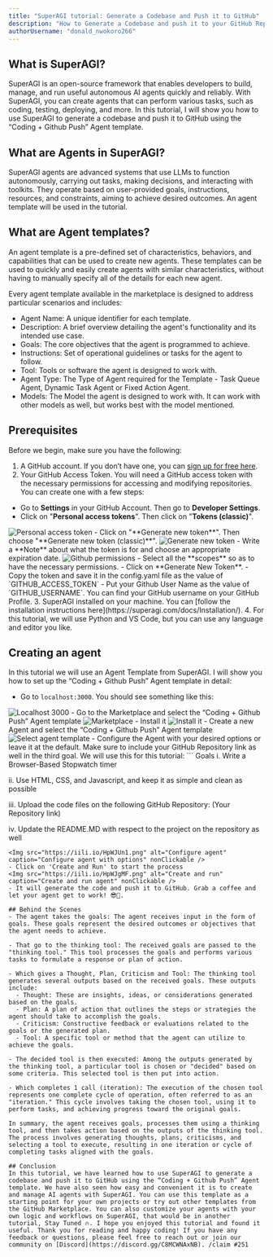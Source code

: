 ```yaml
---
title: "SuperAGI tutorial: Generate a Codebase and Push it to GitHub"
description: "How to Generate a Codebase and push it to your GitHub Repository using SuperAGI"
authorUsername: "donald_nwokoro266"
---
```


## What is SuperAGI?

SuperAGI is an open-source framework that enables developers to build, manage, and run useful autonomous AI agents quickly and reliably. With SuperAGI, you can create agents that can perform various tasks, such as coding, testing, deploying, and more.
In this tutorial, I will show you how to use SuperAGI to generate a codebase and push it to GitHub using the “Coding + Github Push” Agent template.

## What are Agents in SuperAGI?

SuperAGI agents are advanced systems that use LLMs to function autonomously, carrying out tasks, making decisions, and interacting with toolkits. They operate based on user-provided goals, instructions, resources, and constraints, aiming to achieve desired outcomes. An agent template will be used in the tutorial.

## What are Agent templates?
An agent template is a pre-defined set of characteristics, behaviors, and capabilities that can be used to create new agents. These templates can be used to quickly and easily create agents with similar characteristics, without having to manually specify all of the details for each new agent.

Every agent template available in the marketplace is designed to address particular scenarios and includes:

- Agent Name: A unique identifier for each template.
- Description: A brief overview detailing the agent's functionality and its intended use case.
- Goals: The core objectives that the agent is programmed to achieve.
- Instructions: Set of operational guidelines or tasks for the agent to follow.
- Tool: Tools or software the agent is designed to work with.
- Agent Type: The Type of Agent required for the Template - Task Queue Agent, Dynamic Task Agent or Fixed Action Agent.
- Models: The Model the agent is designed to work with. It can work with other models as well, but works best with the model mentioned.

## Prerequisites
Before we begin, make sure you have the following:

1. A GitHub account. If you don’t have one, you can [sign up for free here](https://github.com/).
2. Your GitHub Access Token. You will need a GitHub access token with the necessary permissions for accessing and modifying repositories. You can create one with a few steps:

- Go to **Settings** in your GitHub Account. Then go to **Developer Settings**.
- Click on "**Personal access tokens**". Then click on "**Tokens (classic)**".
<Img src="https://iili.io/HpWJ6Fa.png" alt="Personal access token" caption="Click on Tokens classic" nonClickable />
- Click on "**Generate new token**". Then choose "**Generate new token (classic)**".
<Img src="https://iili.io/HpWJkuV.png" alt="Generate new token" caption="Generate new token" nonClickable />
- Write a **Note** about what the token is for and choose an appropriate expiration date.
<Img src="https://iili.io/HpWJvwB.png" alt="Github permissions" caption="Select all github permissions" nonClickable />
- Select all the **scopes** so as to have the necessary permissions.
- Click on **Generate New Token**.
- Copy the token and save it in the config.yaml file as the value of `GITHUB_ACCESS_TOKEN`
- Put your Github User Name as the value of `GITHUB_USERNAME`. You can find your GitHub username on your GitHub Profile.
3. SuperAGI installed on your machine. You can [follow the installation instructions here](https://superagi.com/docs/Installation/).
4. For this tutorial, we will use Python and VS Code, but you can use any language and editor you like.

## Creating an agent
In this tutorial we will use an Agent Template from SuperAGI. I will show you how to set up the “Coding + Github Push” Agent template in detail:
- Go to `localhost:3000`. You should see something like this:
<Img src="https://iili.io/HpWJr6g.png" alt="Localhost 3000" caption="Go to localhost 3000" nonClickable />
- Go to the Marketplace and select the “Coding + Github Push” Agent template
<Img src="https://iili.io/HpWJPcJ.png" alt="Marketplace" caption="Go to marketplace" nonClickable />
- Install it
<Img src="https://iili.io/HpWJ8ZP.png" alt="Install it" caption="Install the template" nonClickable />
- Create a new Agent and select the “Coding + Github Push” Agent template
<Img src="https://iili.io/HpWJOyQ.png" alt="Select agent template" caption="Select the agent template" nonClickable />
- Configure the Agent with your desired options or leave it at the default. Make sure to include your GitHub Repository link as well in the third goal. We will use this for this tutorial:
```
Goals
i. Write a Browser-Based Stopwatch timer

ii. Use HTML, CSS, and Javascript, and keep it as simple and clean as possible

iii. Upload the code files on the following GitHub Repository: (Your Repository link)

iv. Update the README.MD with respect to the project on the repository as well
```
<Img src="https://iili.io/HpWJUn1.png" alt="Configure agent" caption="Configure agent with options" nonClickable />
- Click on 'Create and Run' to start the process
<Img src="https://iili.io/HpWJgMF.png" alt="Create and run" caption="Create and run agent" nonClickable />
- It will generate the code and push it to GitHub. Grab a coffee and let your agent get to work! 😎🍵.

## Behind the Scenes
- The agent takes the goals: The agent receives input in the form of goals. These goals represent the desired outcomes or objectives that the agent needs to achieve.

- That go to the thinking tool: The received goals are passed to the "thinking tool." This tool processes the goals and performs various tasks to formulate a response or plan of action.

- Which gives a Thought, Plan, Criticism and Tool: The thinking tool generates several outputs based on the received goals. These outputs include:
  - Thought: These are insights, ideas, or considerations generated based on the goals.
  - Plan: A plan of action that outlines the steps or strategies the agent should take to accomplish the goals.
  - Criticism: Constructive feedback or evaluations related to the goals or the generated plan.
  - Tool: A specific tool or method that the agent can utilize to achieve the goals.

- The decided tool is then executed: Among the outputs generated by the thinking tool, a particular tool is chosen or "decided" based on some criteria. This selected tool is then put into action.

- Which completes 1 call (iteration): The execution of the chosen tool represents one complete cycle of operation, often referred to as an "iteration." This cycle involves taking the chosen tool, using it to perform tasks, and achieving progress toward the original goals.

In summary, the agent receives goals, processes them using a thinking tool, and then takes action based on the outputs of the thinking tool. The process involves generating thoughts, plans, criticisms, and selecting a tool to execute, resulting in one iteration or cycle of completing tasks aligned with the goals.

## Conclusion
In this tutorial, we have learned how to use SuperAGI to generate a codebase and push it to GitHub using the “Coding + Github Push” Agent template. We have also seen how easy and convenient it is to create and manage AI agents with SuperAGI. You can use this template as a starting point for your own projects or try out other templates from the GitHub Marketplace. You can also customize your agents with your own logic and workflows on SuperAGI, that would be in another tutorial, Stay Tuned 🔥. I hope you enjoyed this tutorial and found it useful. Thank you for reading and happy coding! If you have any feedback or questions, please feel free to reach out or join our community on [Discord](https://discord.gg/C8MCWNAxNB). /claim #251
